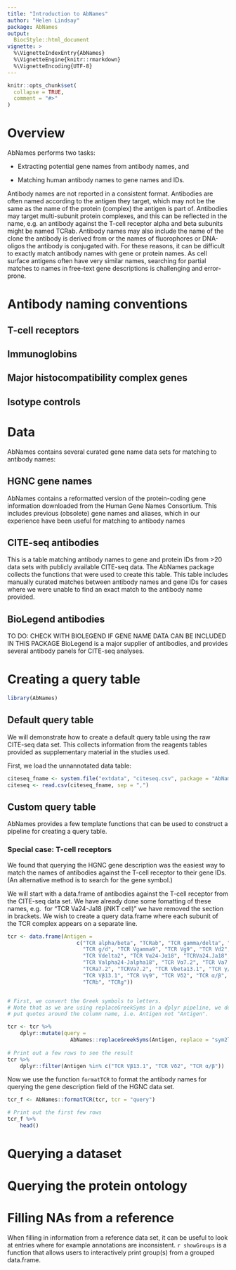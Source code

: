 ```yaml
---
title: "Introduction to AbNames"
author: "Helen Lindsay"
package: AbNames
output:
  BiocStyle::html_document
vignette: >
  %\VignetteIndexEntry{AbNames}
  %\VignetteEngine{knitr::rmarkdown}
  %\VignetteEncoding{UTF-8}
---
```


```r
knitr::opts_chunk$set(
  collapse = TRUE,
  comment = "#>"
)
```


# Overview

AbNames performs two tasks:

* Extracting potential gene names from antibody names, and

* Matching human antibody names to gene names and IDs.

Antibody names are not reported in a consistent format.  Antibodies are often
named according to the antigen they target, which may not be the same as the
name of the protein (complex) the antigen is part of.  Antibodies may target 
multi-subunit protein complexes, and this can be reflected in the name, e.g. an
antibody against the T-cell receptor alpha and beta subunits might be named
TCRab. Antibody names may also include the name of the clone the antibody is
derived from or the names of fluorophores or DNA-oligos the antibody is
conjugated with.  For these reasons, it can be difficult to exactly match
antibody names with gene or protein names.  As cell surface antigens often have
very similar names, searching for partial matches to names in free-text gene descriptions is challenging and error-prone.

# Antibody naming conventions

## T-cell receptors

## Immunoglobins

## Major histocompatibility complex genes 

## Isotype controls


# Data

AbNames contains several curated gene name data sets for matching to antibody
names:

## HGNC gene names

AbNames contains a reformatted version of the protein-coding gene information
downloaded from the Human Gene Names Consortium. This includes previous
(obsolete) gene names and aliases, which in our experience have been useful for 
matching to antibody names

## CITE-seq antibodies

This is a table matching antibody names to gene and protein IDs from >20 data
sets with publicly available CITE-seq data.  The AbNames package collects the
functions that were used to create this table.  This table includes manually
curated matches between antibody names and gene IDs for cases where we were
unable to find an exact match to the antibody name provided.

## BioLegend antibodies

TO DO: CHECK WITH BIOLEGEND IF GENE NAME DATA CAN BE INCLUDED IN THIS PACKAGE
BioLegend is a major supplier of antibodies, and provides several antibody
panels for CITE-seq analyses.  


# Creating a query table

```r
library(AbNames)
```

## Default query table

We will demonstrate how to create a default query table using the raw CITE-seq
data set.  This collects information from the reagents tables provided as supplementary material in the studies used.

First, we load the unnannotated data table:

```r
citeseq_fname <- system.file("extdata", "citeseq.csv", package = "AbNames")
citeseq <- read.csv(citeseq_fname, sep = ",")

```


## Custom query table

AbNames provides a few template functions that can be used to construct a pipeline for creating a query table.  


### Special case: T-cell receptors

We found that querying the HGNC gene description was the easiest way to match
the names of antibodies against the T-cell receptor to their gene IDs.  (An
alternative method is to search for the gene symbol.)

We will start with a data.frame of antibodies against the T-cell receptor from
the CITE-seq data set. We have already done some fomatting of these names, e.g. 
for "TCR Va24-Ja18 (iNKT cell)" we have removed the section in brackets. We wish
to create a query data.frame where each subunit of the TCR complex appears on a
separate line. 

```r
tcr <- data.frame(Antigen =
                      c("TCR alpha/beta", "TCRab", "TCR gamma/delta", "TCRgd",
                        "TCR g/d", "TCR Vgamma9", "TCR Vg9", "TCR Vd2",
                        "TCR Vdelta2", "TCR Vα24-Jα18", "TCRVa24.Ja18", 
                        "TCR Valpha24-Jalpha18", "TCR Vα7.2", "TCR Va7.2",
                        "TCRa7.2", "TCRVa7.2", "TCR Vbeta13.1", "TCR γ/δ", 
                        "TCR Vβ13.1", "TCR Vγ9", "TCR Vδ2", "TCR α/β",
                        "TCRb", "TCRg"))


# First, we convert the Greek symbols to letters.  
# Note that as we are using replaceGreekSyms in a dplyr pipeline, we don't 
# put quotes around the column name, i.e. Antigen not "Antigen".

tcr <- tcr %>%
    dplyr::mutate(query = 
                    AbNames::replaceGreekSyms(Antigen, replace = "sym2letter"))
 
# Print out a few rows to see the result
tcr %>% 
    dplyr::filter(Antigen %in% c("TCR Vβ13.1", "TCR Vδ2", "TCR α/β"))

```

Now we use the function `formatTCR` to format the antibody names for querying
the gene description field of the HGNC data set.

```r
tcr_f <- AbNames::formatTCR(tcr, tcr = "query")

# Print out the first few rows
tcr_f %>%
    head() 

```


# Querying a dataset


# Querying the protein ontology


# Filling NAs from a reference

When filling in information from a reference data set, it can be useful to look
at entries where for example annotations are inconsistent.  `r showGroups` is
a function that allows users to interactively print group(s) from a grouped
data.frame.

